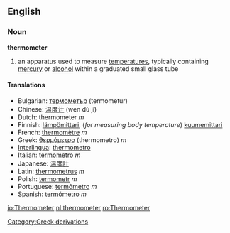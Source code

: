 ==English==
===Noun===
'''thermometer'''

# an apparatus used to measure [[temperature]]s, typically containing [[mercury]] or [[alcohol]] within a graduated small glass tube

====Translations====
*Bulgarian: [[термометър]] (termometur)
*Chinese: [[温度计]] (wēn dù jì)
*Dutch: thermometer ''m''
*Finnish: [[lämpömittari]], (''for measuring body temperature'') [[kuumemittari]]
*French: [[thermomètre]] ''m''
*Greek: [[θερμόμετρο]] (thermometro) ''m''
*[[Interlingua]]: [[thermometro]]
*Italian: [[termometro]] ''m''
*Japanese: [[温度計]]
*Latin: [[thermometrus]] ''m''
*Polish: [[termometr]] ''m''
*Portuguese: [[termômetro]] ''m''
*Spanish: [[termómetro]] ''m''

[[Category:Greek derivations]]

[[io:Thermometer]]
[[nl:thermometer]]
[[ro:Thermometer]]